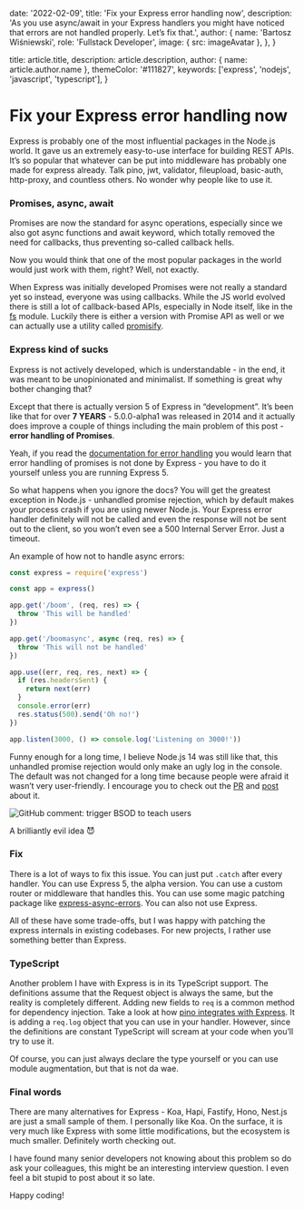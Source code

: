 
  date: '2022-02-09',
  title: 'Fix your Express error handling now',
  description:
    'As you use async/await in your Express handlers you might have noticed that errors are not handled properly. Let’s fix that.',
  author: {
    name: 'Bartosz Wiśniewski',
    role: 'Fullstack Developer',
    image: { src: imageAvatar },
  },
}

  title: article.title,
  description: article.description,
  author: { name: article.author.name },
  themeColor: '#111827',
  keywords: ['express', 'nodejs', 'javascript', 'typescript'],
}

# Fix your Express error handling now

Express is probably one of the most influential packages in the Node.js world. It gave us an extremely easy-to-use interface for building REST APIs. It’s so popular that whatever can be put into middleware has probably one made for express already. Talk pino, jwt, validator, fileupload, basic-auth, http-proxy, and countless others. No wonder why people like to use it.

### Promises, async, await

Promises are now the standard for async operations, especially since we also got async functions and await keyword, which totally removed the need for callbacks, thus preventing so-called callback hells.

Now you would think that one of the most popular packages in the world would just work with them, right? Well, not exactly.

When Express was initially developed Promises were not really a standard yet so instead, everyone was using callbacks. While the JS world evolved there is still a lot of callback-based APIs, especially in Node itself, like in the [fs](https://nodejs.org/api/fs.html#callback-example) module. Luckily there is either a version with Promise API as well or we can actually use a utility called [promisify](https://nodejs.org/api/util.html#utilpromisifyoriginal).

### Express kind of sucks

Express is not actively developed, which is understandable - in the end, it was meant to be unopinionated and minimalist. If something is great why bother changing that?

Except that there is actually version 5 of Express in “development”. It’s been like that for over **7 YEARS** - 5.0.0-alpha1 was released in 2014 and it actually does improve a couple of things including the main problem of this post - **error handling of Promises**.

Yeah, if you read the [documentation for error handling](https://expressjs.com/en/guide/error-handling.html) you would learn that error handling of promises is not done by Express - you have to do it yourself unless you are running Express 5.

So what happens when you ignore the docs? You will get the greatest exception in Node.js - unhandled promise rejection, which by default makes your process crash if you are using newer Node.js. Your Express error handler definitely will not be called and even the response will not be sent out to the client, so you won’t even see a 500 Internal Server Error. Just a timeout.

An example of how not to handle async errors:

```jsx
const express = require('express')

const app = express()

app.get('/boom', (req, res) => {
  throw 'This will be handled'
})

app.get('/boomasync', async (req, res) => {
  throw 'This will not be handled'
})

app.use((err, req, res, next) => {
  if (res.headersSent) {
    return next(err)
  }
  console.error(err)
  res.status(500).send('Oh no!')
})

app.listen(3000, () => console.log('Listening on 3000!'))
```

Funny enough for a long time, I believe Node.js 14 was still like that, this unhandled promise rejection would only make an ugly log in the console. The default was not changed for a long time because people were afraid it wasn’t very user-friendly. I encourage you to check out the [PR](https://github.com/nodejs/node/issues/20392) and [post](https://nodejs.medium.com/node-js-promise-reject-use-case-survey-98e3328340c9) about it.

![GitHub comment: trigger BSOD to teach users](./bsod.png)

A brilliantly evil idea 😈

### Fix

There is a lot of ways to fix this issue. You can just put `.catch` after every handler. You can use Express 5, the alpha version. You can use a custom router or middleware that handles this. You can use some magic patching package like [express-async-errors](https://www.npmjs.com/package/express-async-errors). You can also not use Express.

All of these have some trade-offs, but I was happy with patching the express internals in existing codebases. For new projects, I rather use something better than Express.

### TypeScript

Another problem I have with Express is in its TypeScript support. The definitions assume that the Request object is always the same, but the reality is completely different. Adding new fields to `req` is a common method for dependency injection. Take a look at how [pino integrates with Express](https://github.com/pinojs/pino/blob/master/docs/web.md#pino-with-express). It is adding a `req.log` object that you can use in your handler. However, since the definitions are constant TypeScript will scream at your code when you’ll try to use it.

Of course, you can just always declare the type yourself or you can use module augmentation, but that is not da wae.

### Final words

There are many alternatives for Express - Koa, Hapi, Fastify, Hono, Nest.js are just a small sample of them. I personally like Koa. On the surface, it is very much like Express with some little modifications, but the ecosystem is much smaller. Definitely worth checking out.

I have found many senior developers not knowing about this problem so do ask your colleagues, this might be an interesting interview question. I even feel a bit stupid to post about it so late.

Happy coding!
